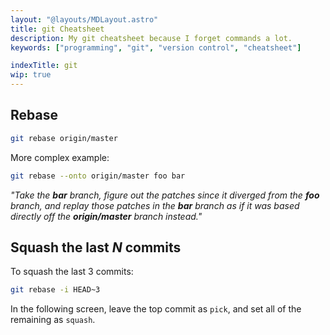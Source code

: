 ```yaml
---
layout: "@layouts/MDLayout.astro"
title: git Cheatsheet
description: My git cheatsheet because I forget commands a lot.
keywords: ["programming", "git", "version control", "cheatsheet"]

indexTitle: git
wip: true
---
```


## Rebase

```bash
git rebase origin/master
```

More complex example:
```bash
git rebase --onto origin/master foo bar
```
*"Take the **bar** branch, figure out the patches since it diverged from the **foo** branch, and replay those patches in the **bar** branch as if it was based directly off the **origin/master** branch instead."*

## Squash the last *N* commits

To squash the last 3 commits:

```bash
git rebase -i HEAD~3
```

In the following screen, leave the top commit as `pick`, and set all of the remaining as `squash`.

